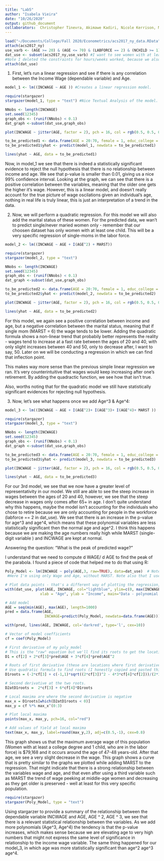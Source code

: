```yaml
---
title: "Lab5"
author: "Isabela Vieira"
date: "10/26/2020"
output: github_document
collaborators:  Christopher Tinevra, Akimawe Kadiri, Nicole Kerrison, Mostafa Ragheb, Charles Reed, Monica Martinez-Raga
---
```


```r
load("~/Documents/College/Fall 2020/Econometrics/acs2017_ny_data.RData")
attach(acs2017_ny)
use_varb <- (AGE >= 20) & (AGE <= 70) & (LABFORCE == 2) & (NCHILD >= 1) & (female == 1) & ((educ_college == 1) | (educ_advdeg == 1)) #I chose to expand the age constraint so I can have more observations in my dat_use
dat_use <- subset(acs2017_ny,use_varb) #I want to see women with at least a college degree who have at least 1 child
#Note I deleted the constraints for hours/weeks worked, because we also want to account for unemployed women who are in the work force
attach(dat_use)
```

1. First, let's run a linear regression and see if there is any correlation between the Income Wage (dependable variable) and Age.

```r

model_1 <- lm((INCWAGE ~ AGE )) #Creates a linear regression model.

require(stargazer)  
stargazer(model_1, type = "text") #Nice Textual Analysis of the model.

NNobs <- length(INCWAGE)
set.seed(12345) 
graph_obs <- (runif(NNobs) < 0.1)
dat_graph <-subset(dat_use,graph_obs)  

plot(INCWAGE ~ jitter(AGE, factor = 2), pch = 16, col = rgb(0.5, 0.5, 0.5, alpha = 0.2), ylim = c(0,150000), data = dat_graph)

to_be_predicted1 <- data.frame(AGE = 20:70, female = 1, educ_college = 1, educ_advdeg = 1)
to_be_predicted1$yhat <- predict(model_1, newdata = to_be_predicted1)

lines(yhat ~ AGE, data = to_be_predicted1)

```

Now, in model_1 we see that there is indeed a statistically significant evidence to reject the null hypothesis that there is no relationship between income and age. We see that p-value is smaller than 0.01, giving us a nice 99% confidence interval. Looking at the graph, we can see that there is a positive correlation between the variables, meaning that the older one gets the higher it's wage. However, this is a linear model, and doesn't really account for the true picture of wage oscilations given an individual's age, nothing in real life is truly linear, this is just an interpretation of a trend in the data. 

2. Now, we will perform a quadratic regression. For this model we will also add the marital status of these women. For the predicted data, we wan't to predict single/never maried women only - remember that our choosen dataset has only women with at least one child. This will be a very specific regression of single-moms in the labor force. 

```r

model_2 <- lm((INCWAGE ~ AGE + I(AGE^2) + MARST))

require(stargazer)  
stargazer(model_2, type = "text")

NNobs <- length(INCWAGE)
set.seed(12345) 
graph_obs <- (runif(NNobs) < 0.1)
dat_graph <-subset(dat_use,graph_obs)  

to_be_predicted2 <- data.frame(AGE = 20:70, female = 1, educ_college = 1, educ_advdeg = 1, MARST = 6)
to_be_predicted2$yhat <- predict(model_2, newdata = to_be_predicted2)

plot(INCWAGE ~ jitter(AGE, factor = 2), pch = 16, col = rgb(0.5, 0.5, 0.5, alpha = 0.2), ylim = c(0,150000), data = dat_graph)

lines(yhat ~ AGE, data = to_be_predicted2)

```

For this model, we again see a positive correlation between income and age, but a negative correlation between the marital status, meaning that if single mom (MARST = 6) the wage tends to be lower. Adding the quadratic formula shows a non-linear trend that probabily better represents the reality - wages tend to increase at a fast rate between the ages of 20 and 40, with only slight increases between 40 and 50, only to decrease after, I want to say, 50. Later on we will be conducting a regression in which we can find that inflection point. 

This makes way more sense than the previous simple linear regression we ran. It's very counterintuitive that wages would keep increasing after one's retirement. By adding the quadractic function, we see how that isn't true.

Also, worths noting that for the quadratic model we still have statistically significant evidences for rejecting null hypothesis. 


3. Now, let's see what happens once we add Age^3 & Age^4: 


```r

model_3 <- lm((INCWAGE ~ AGE + I(AGE^2)+ I(AGE^3)+ I(AGE^4)+ MARST ))

require(stargazer)  
stargazer(model_3, type = "text")

NNobs <- length(INCWAGE)
set.seed(12345) 
graph_obs <- (runif(NNobs) < 0.1)
dat_graph <-subset(dat_use,graph_obs)  

to_be_predicted3 <- data.frame(AGE = 20:70, female = 1, educ_college = 1, educ_advdeg = 1, MARST = 6)
to_be_predicted3$yhat <- predict(model_3, newdata = to_be_predicted3)

plot(INCWAGE ~ jitter(AGE, factor = 2), pch = 16, col = rgb(0.5, 0.5, 0.5, alpha = 0.2), ylim = c(0,150000), data = dat_graph)

lines(yhat ~ AGE, data = to_be_predicted3)

```

For our 3rd model, we see that we now have a greater level of representativity in our model. We still are able to see the steep increase in wages between the ages of 20 and 40, however, we see that the steep decrease in wages only comes after 65+ in age. I don't quite understand why this happens, maybe the model isn't accounting for the individuals who chose to retire because we are only accounting for people in the workforce (labforce == 2 in dat_use). We see that there is an increase in the p-value for age^3 and age^4, which means that these polynomial variables are less statistically significant then the normal age and age^2. I think this happens because we are making the age numbers really high while MARST (single-digit variable ) and INCWAGE are kept at normal. 

Answering the question: "What is the peak of predicted wage?"

I understand that we need to compute d WAGE/ d AGE to find the peak of the parabola. I found a piece of code that helped me to do that using R:

```r
Poly_Model <- lm(INCWAGE ~ poly(AGE,3, raw=TRUE), data=dat_use)  # Note use of raw=TRUE, otherwise poly returns orthogonal polynomials
 #Here I'm using only Wage and Age, without MARST. Note also that I used a different function to recreate I(AGE^2) + I(AGE^3), it works in the same way, I tested both with this code. This one just makes the line prettier.  

# Plot data points - that's a different way of plotting the regression, I liked it and thought it was prettier
with(dat_use, plot(AGE, INCWAGE, col="lightblue", ylim=c(0, max(INCWAGE)), 
                xlab = "Age", ylab = "Income", main="Data - polynomial fit"))

# Add model
AGE = seq(min(AGE), max(AGE), length=1000)
pred = data.frame(AGE,
                  INCWAGE=predict(Poly_Model, newdata=data.frame(AGE)))

with(pred, lines(AGE, INCWAGE, col='darkred', type='l', cex=10))

# Vector of model coefficients
cf = coef(Poly_Model)

# First derivative of my poly_model
# This is the "raw" equation but we'll find its roots to get the locations of local maxima and minima.
D1 = cf[2] + 2*cf[3]*pred$AGE + 3*cf[4]*pred$AGE^2

# Roots of first derivative (these are locations where first derivative (d WAGE/ d AGE) = 0).
# Use quadratic formula to find roots (I honestly copied and pasted this formula, but I understand what it's doing)
D1roots = (-2*cf[3] + c(-1,1)*sqrt((2*cf[3])^2 - 4*3*cf[4]*cf[2]))/(2*3*cf[4])

# Second derivative at the two roots. 
D2atD1roots =  2*cf[3] + 6*cf[4]*D1roots

# Local maxima are where the second derivative is negative
max_x = D1roots[which(D2atD1roots < 0)]
max_y = cf %*% max_x^(0:3)

# Plot local maxima
points(max_x, max_y, pch=16, col="red")

# Add values of Yield at local maxima
text(max_x, max_y, label=round(max_y,2), adj=c(0.5,-1), cex=0.8)
```

This graph shows us that the maximum average wage of this population (Women with at least a college degree and 1 child, who are in the labor force) is $79,168 and it occurs around the age of 47-48 years-old. After that age, we see a very slight decrease in the wage. This graph shows a curve that is pretty similar to the graphs we plotted while adding MARST to the regression. That might indicate that there is a strong relationship between the variables wage and age, and that even after using a third variable such as MARST the trend of wage peeking at middle-age women and decreasing as they get older is preserved - well at least for this very specific population. 

```r
require(stargazer)  
stargazer(Poly_Model, type = "text")
```

Using stargarzer to provide a summary of the relationship between the dependable variable INCWAGE and AGE, AGE ^ 2, AGE ^ 3, we see that there is a relevant statistical relationship between the variables. As we add more polynomials (Age^3, Age^4) the tendency is that the p-value increases, which makes sense because we are elevating age to very high numbers that might not express the same level of significance in relationship to the income wage variable. The same thing happened for our model_3, in which age was more statistically significant than age^2 age^3 age^4. 

